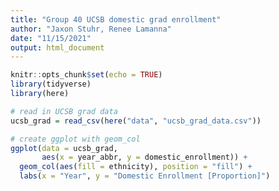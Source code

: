 ```yaml
---
title: "Group 40 UCSB domestic grad enrollment"
author: "Jaxon Stuhr, Renee Lamanna"
date: "11/15/2021"
output: html_document
---
```


```r
knitr::opts_chunk$set(echo = TRUE)
library(tidyverse)
library(here)
```

```r
# read in UCSB grad data
ucsb_grad = read_csv(here("data", "ucsb_grad_data.csv"))
```
```r
# create ggplot with geom_col
ggplot(data = ucsb_grad, 
       aes(x = year_abbr, y = domestic_enrollment)) +
  geom_col(aes(fill = ethnicity), position = "fill") + 
  labs(x = "Year", y = "Domestic Enrollment [Proportion]")
```






